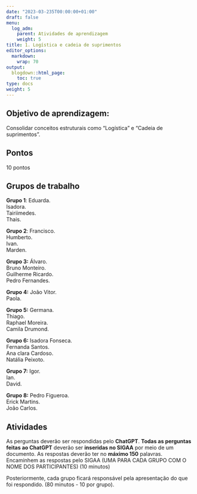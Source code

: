 ```yaml
---
date: "2023-03-235T00:00:00+01:00"
draft: false
menu:
  log_adm:
    parent: Atividades de aprendizagem
    weight: 5
title: 1. Logística e cadeia de suprimentos
editor_options: 
  markdown: 
    wrap: 70
output: 
  blogdown::html_page:
    toc: true
type: docs
weight: 5
---
```


## Objetivo de aprendizagem: 

Consolidar conceitos estruturais como "Logística" e "Cadeia de suprimentos". 

## Pontos

10 pontos

## Grupos de trabalho
**Grupo 1**: 
Eduarda.  
Isadora.  
Tairiimedes.  
Thais.  

**Grupo 2**: 
Francisco.  
Humberto.   
Ivan.  
Marden.   

**Grupo 3:** 
Álvaro.   
Bruno Monteiro.   
Guilherme Ricardo.   
Pedro Fernandes.   

**Grupo 4:** 
João Vitor.  
Paola.  

**Grupo 5:** 
Germana.   
Thiago.   
Raphael Moreira.   
Camila Drumond.   

**Grupo 6:** 
Isadora Fonseca.    
Fernanda Santos.   
Ana clara Cardoso.   
Natália Peixoto.  

**Grupo 7:** 
Igor.  
Ian.     
David.  

**Grupo 8:** 
Pedro Figueroa.  
Erick Martins.  
João Carlos.  

## Atividades

As perguntas deverão ser respondidas pelo **ChatGPT**. **Todas as perguntas feitas ao ChatGPT** deverão ser **inseridas no SIGAA** por meio de um documento. As respostas deverão ter no **máximo 150** palavras. Encaminhem as respostas pelo SIGAA (UMA PARA CADA GRUPO COM O NOME DOS PARTICIPANTES) (10 minutos)

Posteriormente, cada grupo ficará responsável pela apresentação do que foi respondido. (80 minutos - 10 por grupo).


